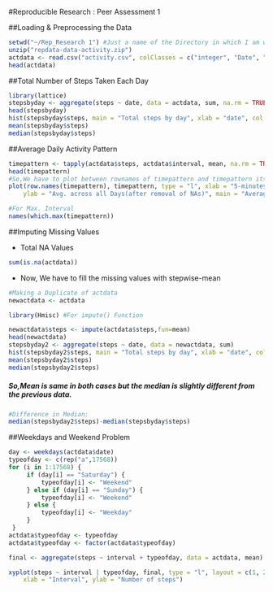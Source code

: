 #Reproducible Research : Peer Assessment 1

##Loading & Preprocessing the Data

```r
setwd("~/Rep_Research 1") #Just a name of the Directory in which I am working
unzip("repdata-data-activity.zip")
actdata <- read.csv("activity.csv", colClasses = c("integer", "Date", "factor"))
head(actdata)
```

##Total Number of Steps Taken Each Day

```r
library(lattice)
stepsbyday <- aggregate(steps ~ date, data = actdata, sum, na.rm = TRUE)
head(stepsbyday)
hist(stepsbyday$steps, main = "Total steps by day", xlab = "date", col = "blue",breaks=10)
mean(stepsbyday$steps)
median(stepsbyday$steps)
```

##Average Daily Activity Pattern

```r

timepattern <- tapply(actdata$steps, actdata$interval, mean, na.rm = TRUE)
head(timepattern)
#So,We have to plot between rownames of timepattern and timepattern itself.
plot(row.names(timepattern), timepattern, type = "l", xlab = "5-minutes interval", 
    ylab = "Avg. across all Days(after removal of NAs)", main = "Average number of steps taken", col = "orange")

#For Max. Interval
names(which.max(timepattern))
```

##Imputing Missing Values

- Total NA Values
```r
sum(is.na(actdata))
```

- Now, We have to fill the missing values with stepwise-mean

```r
#Making a Duplicate of actdata
newactdata <- actdata

library(Hmisc) #For impute() Function

newactdata$steps <- impute(actdata$steps,fun=mean)
head(newactdata)
stepsbyday2 <- aggregate(steps ~ date, data = newactdata, sum)
hist(stepsbyday2$steps, main = "Total steps by day", xlab = "date", col = "blue",breaks=10)
mean(stepsbyday2$steps)
median(stepsbyday2$steps)
```
##### So,Mean is same in both cases but the median is slightly different from the previous data.

```r
#Difference in Median:
median(stepsbyday2$steps)-median(stepsbyday$steps)
```
##Weekdays and Weekend Problem

```r
day <- weekdays(actdata$date)
typeofday <- c(rep("a",17568))
for (i in 1:17568) {
     if (day[i] == "Saturday") {
         typeofday[i] <- "Weekend"
     } else if (day[i] == "Sunday") {
         typeofday[i] <- "Weekend"
     } else {
         typeofday[i] <- "Weekday"
     }
 }
actdata$typeofday <- typeofday
actdata$typeofday <- factor(actdata$typeofday)

final <- aggregate(steps ~ interval + typeofday, data = actdata, mean)

xyplot(steps ~ interval | typeofday, final, type = "l", layout = c(1, 2), 
    xlab = "Interval", ylab = "Number of steps")
```